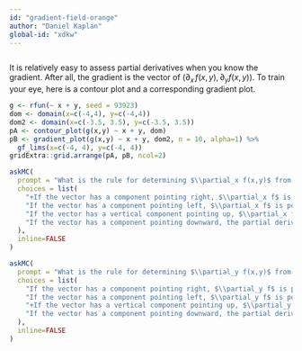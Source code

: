 ```yaml
---
id: "gradient-field-orange"
author: "Daniel Kaplan"
global-id: "xdkw"
---
```


```r
```


It is relatively easy to assess partial derivatives when you know the gradient. After all, the gradient is the vector of $(\partial_x\,f(x,y), \partial_y f(x,y))$. To train your eye, here is a contour plot and a corresponding gradient plot.

```r
g <- rfun(~ x + y, seed = 93923)
dom <- domain(x=c(-4,4), y=c(-4,4))
dom2 <- domain(x=c(-3.5, 3.5), y=c(-3.5, 3.5))
pA <- contour_plot(g(x,y) ~ x + y, dom)
pB <- gradient_plot(g(x,y) ~ x + y, dom2, n = 10, alpha=1) %>%
  gf_lims(x=c(-4, 4), y=c(-4, 4))
gridExtra::grid.arrange(pA, pB, ncol=2)
```


```r
askMC(
  prompt = "What is the rule for determining $\\partial_x f(x,y)$ from the direction of the gradient vector?",
  choices = list(
    "+If the vector has a component pointing right, $\\partial_x f$ is positive.+" = "",
    "If the vector has a component pointing left, $\\partial_x f$ is positive" = "If the gradient points left, then uphill is to the left. So the function is increasing from right to left. that is  a negative partial derivative.",
    "If the vector has a vertical component pointing up, $\\partial_x f$ is positive." = "This would be true for the partial derivative with respect to $y$, but that has to relevance to the partial with respect to $x$.",
    "If the vector has a component pointing downward, the partial derivative $\\partial_x f$ is positive." = "No, but the partial with respect to $y$ would be negative."
  ),
  inline=FALSE
)
```

```r
askMC(
  prompt = "What is the rule for determining $\\partial_y f(x,y)$ from the direction of the gradient vector?",
  choices = list(
    "If the vector has a component pointing right, $\\partial_y f$ is positive." = "Left and right are about $\\partial_x f$, not $\\partial_y f$.",
    "If the vector has a component pointing left, $\\partial_y f$ is positive." = "Left and right are about $\\partial_x f$, not $\\partial_y f$.",
    "+If the vector has a vertical component pointing up, $\\partial_y f$ is positive.+",
    "If the vector has a component pointing downward, the partial derivative $\\partial_y f$ is positive." = "The partial with respect to $y$ would be negative."
  ),
  inline=FALSE
)
```

